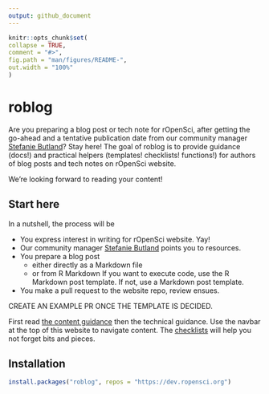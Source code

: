 ```yaml
---
output: github_document
---
```


<!-- README.md is generated from README.Rmd. Please edit that file -->

```r
knitr::opts_chunk$set(
collapse = TRUE,
comment = "#>",
fig.path = "man/figures/README-",
out.width = "100%"
)
```

# roblog

Are you preparing a blog post or tech note for rOpenSci, after getting the go-ahead and a tentative publication date from our community manager [Stefanie Butland](https://ropensci.org/authors/stefanie-butland/)? Stay here! The goal of roblog is to provide guidance (docs!) and practical helpers (templates! checklists! functions!) for authors of blog posts and tech notes on rOpenSci website. 

We're looking forward to reading your content!

## Start here

In a nutshell, the process will be

* You express interest in writing for rOpenSci website. Yay!
* Our community manager [Stefanie Butland](https://ropensci.org/authors/stefanie-butland/) points you to resources.
* You prepare a blog post
    * either directly as a Markdown file 
    * or from R Markdown
  If you want to execute code, use the R Markdown post template. If not, use a Markdown post template. 
* You make a pull request to the website repo, review ensues. 

CREATE AN EXAMPLE PR ONCE THE TEMPLATE IS DECIDED.

First read [the content guidance](https://docs.ropensci.org/roblog/articles/content-guidelines.html) then the technical guidance. Use the navbar at the top of this website to navigate content. The [checklists](https://docs.ropensci.org/roblog/articles/checklists.html) will help you not forget bits and pieces.

## Installation

``` r
install.packages("roblog", repos = "https://dev.ropensci.org")
```
